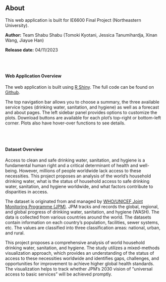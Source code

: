 ## About

This web application is built for IE6600 Final Project (Northeastern University).

**Author:** Team Shabu Shabu (Tomoki Kyotani, Jessica Tanumihardja, Xinan Wang, Jiayue Han)

**Release date:** 04/11/2023

<br>
<br>

#### Web Application Overview

The web application is built using [R Shiny](https://shiny.rstudio.com/). The full code can be found on [Github](https://github.com/TomTomoki/DrinkingWater-Sanitation-Hygiene-Visualization).

The top navigation bar allows you to choose a summary, the three available service types (drinking water, sanitation, and hygiene) as well as a forecast and about pages. The left sidebar panel provides options to customize the plots. Download buttons are available for each plot's top-right or bottom-left corner. Plots also have hover-over functions to see details.

<br>
<br>

#### Dataset Overview

Access to clean and safe drinking water, sanitation, and hygiene is a fundamental human right and a critical determinant of health and well-being. However, millions of people worldwide lack access to these necessities. This project proposes an analysis of the world's household drinking water, what is the status of household access to safe drinking water, sanitation, and hygiene worldwide, and what factors contribute to disparities in access.

The dataset is originated from and managed by [WHO/UNICEF Joint Monitoring Programme (JPM)](https://washdata.org/data/downloads#WLD). JPM tracks and records the global, regional, and global progress of drinking water, sanitation, and hygiene (WASH). The data is collected from various countries around the world. The datasets contain information on each country's population, facilities, sewer systems, etc. The values are classified into three classification areas: national, urban, and rural.

This project proposes a comprehensive analysis of world household drinking water, sanitation, and hygiene. The study utilizes a mixed-methods visualization approach, which provides an understanding of the status of access to these necessities worldwide and identifies gaps, challenges, and opportunities for improvement to achieve higher global health standards. The visualization helps to track whether JPM's 2030 vision of "universal access to basic services" will be achieved promptly.
